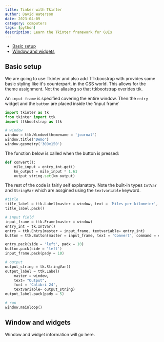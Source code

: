 ```yaml
---
title: Tinker with Tkinter
author: David Waterson
date: 2023-04-09
category: computers
tags: [python]
description: Learn the Tkinter framework for GUIs
---
```

-   [Basic setup](#basic-setup)
-   [Window and widgets](#window-and-widgets)

## Basic setup

We are going to use Tkinter and also add TTkboostrap with provides some basic styling like it's counterpart. in the CSS world. This allows for the theme assignment. Not the aliasing so that ttkbootstrap overides ttk.

An `input frame` is specified covering the entire window. Then the `entry` widget and the `button` are placed inside the 'input frame'

```py
import tkinter as tk
from tkinter import ttk
import ttkbootstrap as ttk

# window
window = ttk.Window(themename = 'journal')
window.title('Demo')
window.geometry('300x150')
```

The function below is called when the button is pressed:

```py
def convert():
    mile_input = entry_int.get()
    km_output = mile_input * 1.61
    output_string.set(km_output)
```
The rest of the code is fairly self explanatory. Note
the built-in types `IntVar` and `StringVar` which are assgined using the `textvariable` keyword. 

```py
#title
title_label = ttk.Label(master = window, text = 'Miles per kilometer', font = 'Calibri 24 bold')
title_label.pack()

# input field
input_frame = ttk.Frame(master = window)
entry_int = tk.IntVar()
entry = ttk.Entry(master = input_frame, textvariable= entry_int)
button = ttk.Button(master = input_frame, text = 'Convert', command = convert)

entry.pack(side = 'left', padx = 10)
button.pack(side = 'left')
input_frame.pack(pady = 10)

# output
output_string = tk.StringVar()
output_label = ttk.Label(
    master = window,
    text= "Output",
    font = 'Calibri 24',
    textvariable= output_string)
output_label.pack(pady = 5)

# run
window.mainloop()
```

## Window and widgets

Window and widget information will go here.